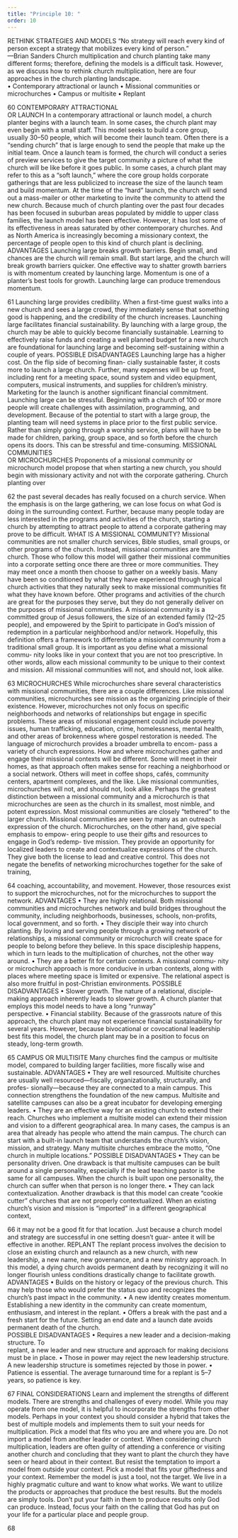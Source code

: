 ```yaml
---
title: "Principle 10: "
order: 10
---
```


RETHINK STRATEGIES 
AND MODELS
“No strategy will reach every kind of person except 
a  strategy  that  mobilizes  every  kind  of  person.”                   
—Brian Sanders 
Church multiplication and church planting take many different 
forms; therefore, defining the models is a difficult task. However, 
as we discuss how to rethink church multiplication, here are four 
approaches in the church planting landscape.  
• Contemporary attractional or launch
• Missional communities or microchurches
• Campus or multisite
• Replant 

60
CONTEMPORARY ATTRACTIONAL    
OR LAUNCH
In a contemporary attractional or launch model, a church planter 
begins with a launch team. In some cases, the church plant may 
even begin with a small staff. This model seeks to build a core group, 
usually 30–50 people, which will become their launch team. Often 
there is a “sending church” that is large enough to send the people 
that make up the initial team. 
Once a launch team is formed, the church will conduct a series of 
preview services to give the target community a picture of what 
the church will be like before it goes public. In some cases, a church 
plant may refer to this as a “soft launch,” where the core group holds 
corporate gatherings that are less publicized to increase the size of the 
launch team and build momentum. At the time of the “hard” launch, 
the church will send out a mass-mailer or other marketing to invite 
the community to attend the new church.
Because much of church planting over the past four decades has been 
focused in suburban areas populated by middle to upper class families, 
the launch model has been effective. However, it has lost some of its 
effectiveness in areas saturated by other contemporary churches. And 
as North America is increasingly becoming a missionary context, the 
percentage of people open to this kind of church plant is declining.
ADVANTAGES 
Launching large breaks growth barriers. Begin small, and chances 
are the church will remain small. But start large, and the church will 
break growth barriers quicker. One effective way to shatter growth 
barriers is with momentum created by launching large. Momentum is 
one of a planter’s best tools for growth. Launching large can produce 
tremendous momentum.

61
Launching large provides credibility. When a first-time guest walks into 
a new church and sees a large crowd, they immediately sense that 
something good is happening, and the credibility of the church increases.
Launching large facilitates financial sustainability. By launching with 
a large group, the church may be able to quickly become financially 
sustainable. Learning to effectively raise funds and creating a well 
planned budget for a new church are foundational for launching 
large and becoming self-sustaining within a couple of years.
POSSIBLE DISADVANTAGES
Launching large has a higher cost. On the flip side of becoming finan-
cially sustainable faster, it costs more to launch a large church. Further, 
many expenses will be up front, including rent for a meeting space, 
sound system and video equipment, computers, musical instruments, 
and supplies for children’s ministry. Marketing for the launch is 
another significant financial commitment.
Launching large can be stressful. Beginning with a church of 100 or 
more people will create challenges with assimilation, programming, 
and development. Because of the potential to start with a large 
group, the planting team will need systems in place prior to the first 
public service. Rather than simply going through a worship service, 
plans will have to be made for children, parking, group space, and 
so forth before the church opens its doors. This can be stressful and 
time-consuming.
MISSIONAL COMMUNITIES             
OR MICROCHURCHES
Proponents of a missional community or microchurch model propose 
that when starting a new church, you should begin with missionary 
activity and not with the corporate gathering. Church planting over 

62
the past several decades has really focused on a church service. When 
the emphasis is on the large gathering, we can lose focus on what God 
is doing in the surrounding context. Further, because many people 
today are less interested in the programs and activities of the church, 
starting a church by attempting to attract people to attend a corporate 
gathering may prove to be difficult. 
WHAT IS A MISSIONAL COMMUNITY?
Missional communities are not smaller church services, Bible studies, 
small groups, or other programs of the church. Instead, missional 
communities are the church. Those who follow this model will gather 
their missional communities into a corporate setting once there are 
three or more communities. They may meet once a month then choose 
to gather on a weekly basis.
Many have been so conditioned by what they have experienced through 
typical church activities that they naturally seek to make missional 
communities fit what they have known before. Other programs and 
activities of the church are great for the purposes they serve, but they 
do not generally deliver on the purposes of missional communities.
A missional community is a committed group of Jesus followers, the 
size of an extended family (12–25 people), and empowered by the 
Spirit to participate in God’s mission of redemption in a particular 
neighborhood and/or network. Hopefully, this definition offers a 
framework to differentiate a missional community from a traditional 
small group. It is important as you define what a missional commu-
nity looks like in your context that you are not too prescriptive. In 
other words, allow each missional community to be unique to their 
context and mission. All missional communities will not, and should 
not, look alike. 

63
MICROCHURCHES
While microchurches share several characteristics with missional 
communities, there are a couple differences. Like missional communities, 
microchurches see mission as the organizing principle of their existence. 
However, microchurches not only focus on specific neighborhoods 
and networks of relationships but engage in specific problems. These 
areas of missional engagement could include poverty issues, human 
trafficking, education, crime, homelessness, mental health, and other 
areas of brokenness where gospel restoration is needed.
The language of microchurch provides a broader umbrella to encom-
pass a variety of church expressions. How and where microchurches 
gather and engage their missional contexts will be different. Some 
will meet in their homes, as that approach often makes sense for 
reaching a neighborhood or a social network. Others will meet 
in coffee shops, cafés, community centers, apartment complexes, 
and the like. 
Like missional communities, microchurches will not, and should 
not, look alike. Perhaps the greatest distinction between a missional 
community and a microchurch is that microchurches are seen as 
the church in its smallest, most nimble, and potent expression. Most 
missional communities are closely “tethered” to the larger church. 
Missional communities are seen by many as an outreach expression 
of the church. 
Microchurches, on the other hand, give special emphasis to empow-
ering people to use their gifts and resources to engage in God’s redemp-
tive mission. They provide an opportunity for localized leaders to 
create and contextualize expressions of the church. They give both 
the license to lead and creative control. This does not negate the 
benefits of networking microchurches together for the sake of training, 

64
coaching, accountability, and movement. However, those resources 
exist to support the microchurches, not for the microchurches to 
support the network.
ADVANTAGES
• They are highly relational. Both missional communities and 
microchurches network and build bridges throughout the 
community, including neighborhoods, businesses, schools, 
non-profits, local government, and so forth.
• They disciple their way into church planting. By loving and 
serving people through a growing network of relationships, 
a missional community or microchurch will create space for 
people to belong before they believe. In this space discipleship 
happens, which in turn leads to the multiplication of churches, 
not the other way around.
• They are a better fit for certain contexts. A missional commu-
nity or microchurch approach is more conducive in urban 
contexts, along with places where meeting space is limited 
or expensive. The relational aspect is also more fruitful in 
post-Christian environments.
POSSIBLE DISADVANTAGES
• Slower growth. The nature of a relational, disciple-making 
approach inherently leads to slower growth. A church planter 
that  employs  this  model  needs  to  have  a  long  “runway”  
perspective. 
• Financial stability. Because of the grassroots nature of this 
approach, the church plant may not experience financial 
sustainability for several years. However, because bivocational 
or covocational leadership best fits this model, the church plant 
may be in a position to focus on steady, long-term growth.

65
CAMPUS OR MULTISITE 
Many churches find the campus or multisite model, compared to 
building larger facilities, more fiscally wise and sustainable.
ADVANTAGES
• They are well resourced. Multisite churches are usually well 
resourced—fiscally, organizationally, structurally, and profes-
sionally—because they are connected to a main campus. This 
connection strengthens the foundation of the new campus. 
Multisite and satellite campuses can also be a great incubator 
for developing emerging leaders.
• They are an effective way for an existing church to extend their 
reach. Churches who implement a multisite model can extend 
their mission and vision to a different geographical area. In 
many cases, the campus is an area that already has people 
who attend the main campus. The church can start with a 
built-in launch team that understands the church’s vision, 
mission, and strategy. Many multisite churches embrace the 
motto, “One church in multiple locations.” 
POSSIBLE DISADVANTAGES
• They can be personality driven. One drawback is that multisite 
campuses can be built around a single personality, especially 
if the lead teaching pastor is the same for all campuses. When 
the church is built upon one personality, the church can suffer 
when that person is no longer there.
• They can lack contextualization. Another drawback is that 
this model can create “cookie cutter” churches that are not 
properly contextualized. When an existing church’s vision 
and mission is “imported” in a different geographical context, 

66
it may not be a good fit for that location. Just because a church 
model and strategy are successful in one setting doesn’t guar-
antee it will be effective in another.
REPLANT
The replant process involves the decision to close an existing church 
and relaunch as a new church, with new leadership, a new name, 
new governance, and a new ministry approach. In this model, a 
dying church avoids permanent death by recognizing it will no longer 
flourish unless conditions drastically change to facilitate growth.
ADVANTAGES
• Builds on the history or legacy of the previous church. This may 
help those who would prefer the status quo and recognizes 
the church’s past impact in the community.
• A new identity creates momentum. Establishing a new identity 
in the community can create momentum, enthusiasm, and 
interest in the replant.
• Offers a break with the past and a fresh start for the future. Setting 
an end date and a launch date avoids permanent death of 
the church.  
POSSIBLE DISADVANTAGES
• Requires a new leader and a decision-making structure.  To  
replant, a new leader and new structure and approach for 
making decisions must be in place. 
• Those in power may reject the new leadership structure. A new 
leadership structure is sometimes rejected by those in power. 
• Patience is essential. The average turnaround time for a replant 
is 5–7 years, so patience is key. 

67
FINAL CONSIDERATIONS
Learn and implement the strengths of different models. There are 
strengths and challenges of every model. While you may operate 
from one model, it is helpful to incorporate the strengths from other 
models. Perhaps in your context you should consider a hybrid that 
takes the best of multiple models and implements them to suit your 
needs for multiplication.
Pick a model that fits who you are and where you are. Do not import 
a model from another leader or context. When considering church 
multiplication, leaders are often guilty of attending a conference or 
visiting another church and concluding that they want to plant the 
church they have seen or heard about in their context. But resist the 
temptation to import a model from outside your context. Pick a model 
that fits your giftedness and your context.
Remember the model is just a tool, not the target. We live in a highly 
pragmatic culture and want to know what works. We want to utilize 
the products or approaches that produce the best results. But the 
models are simply tools. Don’t put your faith in them to produce 
results only God can produce. Instead, focus your faith on the calling 
that God has put on your life for a particular place and people group.  

68

